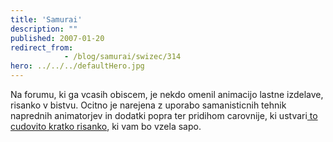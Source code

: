 ```yaml
---
title: 'Samurai'
description: ""
published: 2007-01-20
redirect_from: 
            - /blog/samurai/swizec/314
hero: ../../../defaultHero.jpg
---
```

Na forumu, ki ga vcasih obiscem, je nekdo omenil animacijo lastne izdelave, risanko v bistvu. Ocitno je narejena z uporabo samanisticnih tehnik naprednih animatorjev in dodatki popra ter pridihom carovnije, ki ustvari[ to cudovito kratko risanko](http://www.threeleggedlegs.com/work/samurai/), ki vam bo vzela sapo.